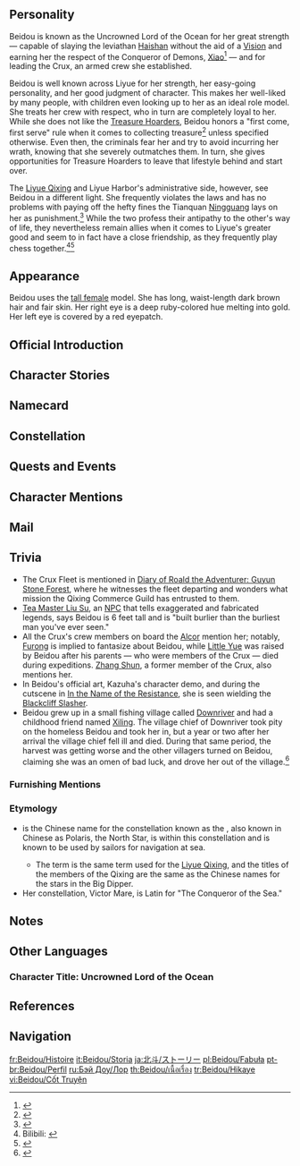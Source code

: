 {{CharacterTabs}}
{{Quote|Captain of the Crux, with quite the reputation in Liyue.<br />There are those who say she can split mountains and part the sea. Others say she draws lightning through her sword. Some say that even the mightiest of sea beasts are no match for her.<br />For those not from Liyue, it may sound like a hearty joke, but those that have sailed with her will say&mdash;<br />"No matter what sea beasts there may be, Beidou will be sure to split them all in two."|Description from the Official Website<ref>Official ''Genshin Impact'' Website: [https://genshin.hoyoverse.com/en/character/liyue?char=1 Beidou]</ref>}}

==Personality==
{{Quote|Captain of her crew, The Crux. She's quite an unbound and forthright woman.|In-game character attributes and profile page text}}

Beidou is known as the Uncrowned Lord of the Ocean for her great strength &mdash; capable of slaying the leviathan [[Haishan]] without the aid of a [[Vision]] and earning her the respect of the Conqueror of Demons, [[Xiao]]<ref>{{Ref/VO|Xiao|About Beidou}}</ref> &mdash; and for leading the Crux, an armed crew she established.

Beidou is well known across Liyue for her strength, her easy-going personality, and her good judgment of character. This makes her well-liked by many people, with children even looking up to her as an ideal role model. She treats her crew with respect, who in turn are completely loyal to her. While she does not like the [[Treasure Hoarders]], Beidou honors a "first come, first serve" rule when it comes to collecting treasure<ref>{{Ref/Quest|Guili Plains Treasure Hunt}}</ref> unless specified otherwise. Even then, the criminals fear her and try to avoid incurring her wrath, knowing that she severely outmatches them. In turn, she gives opportunities for Treasure Hoarders to leave that lifestyle behind and start over.

The [[Liyue Qixing]] and Liyue Harbor's administrative side, however, see Beidou in a different light. She frequently violates the laws and has no problems with paying off the hefty fines the Tianquan [[Ningguang]] lays on her as punishment.<ref>{{Ref/VO|Ningguang|About Beidou: Fines}}</ref> While the two profess their antipathy to the other's way of life, they nevertheless remain allies when it comes to Liyue's greater good and seem to in fact have a close friendship, as they frequently play chess together.<ref>Bilibili: [https://www.bilibili.com/video/BV1SJ411t7kb {{Zh|全新角色预告-「天星不照之处」}}]</ref><ref>{{Ref/Quest|Petal-Lit Ships Fish For the Moon}}</ref>

==Appearance==
{{See also|Rolling Waves}}
<!-- Keep appearance section short and concise. Limit to 3-4 sentences. Outfits should be described on the outfit pages. -->
Beidou uses the [[:Category:Tall Female Characters|tall female]] model. She has long, waist-length dark brown hair and fair skin. Her right eye is a deep ruby-colored hue melting into gold. Her left eye is covered by a red eyepatch.

==Official Introduction==
{{Quote|In all of Liyue Harbor, only Beidou dares to bet against Ningguang.|A truth once spilled at a family feast by the Head of the [[Feiyun Commerce Guild]].<ref>Facebook: [https://www.facebook.com/Genshinimpact/posts/627537778096416 Beidou's Introduction]</ref><ref group="Note">Beidou is the only character whose [https://bbs.mihoyo.com/ys/article/753878 Chinese official introduction] was not translated beyond the opening quote.</ref>}}

==Character Stories==
{{Character Story
|title1        = Character Details
|text1         = <p>Beidou is the leader of [[The Crux]] &mdash; an armed crew based in [[Liyue Harbor]].</p><p>An armed crew means exactly what it sounds like: a crew of sailors armed to the teeth.</p><p>Without getting into too many details, everything The Crux does is approved by the Qixing... more or less.</p><p>Beidou is a trusted leader, so much so that her crew believes her capable of taming the storms and billows on the sea.</p><p>"It's Beidou! Even the mightiest of storms must bow its head to her might!"</p>
|mention1      = 

|title2        = Character Story 1
|friendship2   = 2
|text2         = <p>Beidou is something of a cultural icon in [[Liyue]].</p><p>Though her fame does not quite reach the same lofty heights as that of the [[Liyue Qixing]], one can be certain that every merchant in the city knows her name &mdash; and that of her crew, The Crux.</p><p>Naturally, there are rumors abound regarding someone of her status. People love to tell epic tales of her earth-shattering (or rather, sea-splitting) feats. tales in which her abilities are exaggerated to almost superhuman levels.</p><p>One rumor is that she can channel [[Electro]] energy with her sword. It is said that she once used it to cut [[Haishan|a formidable sea monster from the depths of the ocean abyss]] in half with just one hit.</p><p>Bystanders who overhear such tales generally dismiss them as drunken ramblings. But to any who has ever voyaged with Beidou themselves, these stories are no joke. In their view, if this world really were home to a giant sea monster from the ocean abyss... Beidou would certainly be capable of cutting it in half.</p><p>In summary, Beidou's abilities are every bit as impressive as her reputation in business circles. So if you hear her lauded as the Uncrowned Lord of the Ocean &mdash; suffice to say that there is no smoke without fire.</p>
|mention2      = Haishan

|title3        = Character Story 2
|friendship3   = 3
|text3         = <p>Business people tend to put profit before their humanity. This is just accepted as the way of the world. At most, it makes for some light verbal sparring at the dinner table.</p><p>But things are different in Liyue, where everyone is involved in business. They reject the notion entirely, claiming that Liyue Harbor is a special place where humanity is sacred.</p><p>Foreign merchants will retort that the only thing special about Liyue is that "They've managed to commodify humanity, too!" To this, Liyue locals respond, "Then how do you explain The Crux?"</p><p>With The Crux having made a name for itself over many years, its services are extremely expensive to charter. And yet, on one voyage when The Crux encountered a strong storm, Beidou noticed a small private boat nearby. Seeing the way it was tossed about by the waves, she ordered her crew to tow the boat to safety &mdash; despite the risk that her ship's keel might give way. What little food and water the fleet had left, Beidou shared with the rescued crew as she navigated her vessel onward through the raging storm.</p><p>Finally, after several days, The Crux delivered the rescued boat to a safe mooring spot. Grateful to Beidou for saving their lives, the crew of the rescued boat became her loyal trade partners thereafter.</p><p>After Liyue locals recount this story, they smile and insist, "When you have someone risking their life like that, you can be sure that it takes far more than commodification to explain their actions! Would you really dare to look Beidou in the eyes and talk about the commodification of humanity?"</p>
|mention3      = 

|title4        = Character Story 3
|friendship4   = 4
|text4         = <p>Word has it that The Crux's boss behind the curtains is none other than the Qixing's Tianquan, [[Ningguang]], herself.</p><p>Both of the people involved deny this outright, though they do so for different reasons.</p><p>As a member of the Qixing, Ningguang often needs someone else to do her dirty work for her. Of the many candidates available, she picked Beidou.</p><p>Ningguang would emphasize that she picked Beidou, not The Crux. Ningguang's collaboration with The Crux is, therefore, purely incidental.</p><p>Meanwhile, when Beidou hears the rumors about her dealings with Ningguang, she furiously insists that she collaborates with Ningguang on an equal footing: Beidou is her own boss and no one, not even Ningguang, is sitting in the background pulling the strings for her.</p><p>Beidou is certainly unique among Ningguang's collaborators.</p><p>She does not tread carefully or show reverence in the way that most of them do. In fact, one could even say Beidou is sometimes at odds with Ningguang.</p><p>Ningguang's advisers worry constantly that Beidou is too unpredictable and too much of a maverick. But Ningguang simply smiles and dismisses their concerns.</p><p>"On the contrary, Beidou is the most reliable person in Liyue," she replies. "Just tell her the truth, as well as what's in it for her, and she'll come around in her own time."</p>
|mention4      = Ningguang

|title5        = Character Story 4
|friendship5   = 5
|text5         = <p>Once, after disembarking from a long voyage, The Crux held its customary three-day celebratory banquet. The autumn was like any other before it &mdash; except for the new chef in town. This was [[Xiangling]], the head chef-to-be of the [[Wanmin Restaurant]].</p><p>Looking to keep costs down, they lured Xiangling onboard after meeting her on the streets, by hook and by crook. When she saw Beidou, Xiangling was dismayed, and let Beidou know this in no uncertain terms: "If you want to have Yue-style seafood, then I can't agree to help you. I'll have you know that I intend to transcend Liyue's two warring culinary styles with my cooking..."</p><p>Beidou merely smiled and gestured to the chest of gold coins beside her: "Just do what you're good at. We made quite a bit on our last run. How does a retainer of fifty thousand [[Mora]] sound?"</p><p>Not one to shy away for a chance to prove the worth of her cooking, Xiangling took the job.</p><p>When the day was done, Beidou was indeed won over by Xiangling's skill. She declared in front of her crew that Xiangling would soon be a renowned chef throughout Liyue. She also insisted that they refer to her as "Madam Xiangling."</p><p>Having only begun to make her name, Xiangling admired Beidou for her generosity with money and her direct personality. Thereafter, Xiangling would sail with Beidou often, looking for new and exotic seafood ingredients. She found herself surprised by Beidou's vast knowledge of seafood and their culinary preparation, given how far she usually was from any kitchen.</p><p>Of course, that didn't mean Xiangling would necessarily heed Beidou's advice on whether something was edible or not...but that is a story for another time.</p>
|mention5      = Xiangling

|title6        = Character Story 5
|friendship6   = 6
|text6         = <p>Some say an object takes after its master.</p><p>Though it may not be a suitable description, The Crux crew does indeed take after Beidou, exhibiting the same qualities.</p><p>However, there are still secrets among the crew, spreading in places unnoticed by Beidou.</p><p>Her [[Juza|First Mate]] always takes new sailors out after their first safe return for drinks and fills them in on the details of an old story:</p><p>In the past, the crew went on a journey to brave the unknown seas and found itself at death's door in a horrific storm.</p><p>At that time, Beidou stood on the deck behind the wheel, singing a Liyue fishermen's song in the storm.</p><p>"...all the way until the waves died down and dawn broke on the far horizon..."</p><p>The First Mate often ends the story with this final line and a look of longing on his face.</p><p>As business grew and the crew expanded, more and more outrageously incredible details were added to the story, making the rookies worship Beidou like a goddess.</p>
|mention6      = Juza

|title7        = Pier Laborers' Gossip
|friendship7   = 4
|text7         = <p>1. Facing a three-headed hydra of unrivaled girth, Beidou hurled forth her greatsword. Spinning in the air, it sliced clean through all three of the hydra's vertebrae, before returning to her waiting hand.</p><p>2. Beidou has beaten Ningguang at chess. Twice. The important part is not so much that she did win Ningguang's money, but more that she dared to.</p><p>3. Since the day she slew the sea monster Haishan, Beidou has never sung a fishermen's shanty ever again.</p><p>4. Yes, Beidou knows shanties. But don't you dare ask her that to her face. I mean, you know how that hydra ended up, don't you...</p>
|mention7      = Haishan,Ningguang

|title8        = Vision
|friendship8   = 6
|text8         = <p>Liyue and [[Inazuma]] share a common saying: "Its fins formed the ocean deep, its tail the mountains high." The fishermen learned this phrase while ashore long ago, and sang it over and over, spreading the tune far and wide till it became the much-loved song people know today. Whenever the mists gather over the sea's surface, one can hear the distant song of the fishermen hidden in the white shroud: "its fins formed the oceans deep, its tail the mountains high..."</p><p>This was Beidou's childhood lullaby. The tale of [[Rex Lapis]] smiting the sea monsters had become legendary among the people of Liyue. As a child, Beidou loved tales like this, and in her dreams, she thought: One day, I want to see this big fish too.</p><p>This day, however, she sang this song with a different emotion in her heart. Her entire crew sang along as they sailed.</p><p>Haishan was in the waters with them &mdash; at once like a dragon and a fish, it was larger than any could have imagined in their worst nightmares, and mighty as a deity, raising waves dozens of meters high with ease.</p><p>All who ply their trade on the high seas are destined to meet Haishan eventually. Beidou had longed to do so since she was nine, dreaming of slicing its head off in a single blow.</p><p>Many times she had challenged the creature, and many times she had failed. But this day was different. This day she charged at Haishan with her best greatsword in hand, and crack sailors at her back.</p><p>The battle would rage fiercely for four days. With cannons and harpoons, arrows and ropes the fleet would assail Haishan, while Beidou battled the thusly tied-down creature for ten hours, well into the night.</p><p>Now, nighttime was when Haishan was in its element, and in their vigilance not a single member of the fleet dared sleep a wink. Beidou stood upon the prow, listening to the wind.</p><p>One strike. Just one strike. That was all she needed. And so she waited, unmoving, in the freezing wind.</p><p>Then, at the crack of dawn, having neither eaten nor drank throughout the night, Beidou heard a change in the sound of the waves.</p><p>With one almighty strike that sounded as if it could have sliced the moon in two or ripped a mountain from the face of the world, she chopped the leviathan's head clean off!</p><p>The sound of thunder filled the heavens, and a single bolt of purple lightning struck the ocean right in front of Beidou, even as she bathed in the blood of her nemesis.</p><p>Thus descended a Vision to the slayer of the sea monster, its violet glow as stunning as lightning, and its immaculate, jeweled form a treasure more precious than dragon blood. A suitably divine gift for the hero who subdued Haishan.</p>
|mention8      = Morax,Haishan
}}

==Namecard==
{{Namecard|Beidou: Weighing Anchor}}

==Constellation==
{{Constellation Lore|Victor Mare}}

==Quests and Events==
{{Quests and Events}}

==Character Mentions==
{{Character Mentions}}

==Mail==
{{Mails by Category List|noheader=1}}

==Trivia==
<!-- Any tidbits of info from in-game dialogue or the manga. Spoilers could also go here.-->
* The Crux Fleet is mentioned in [[Diary of Roald the Adventurer: Guyun Stone Forest]], where he witnesses the fleet departing and wonders what mission the Qixing Commerce Guild has entrusted to them.
* [[Tea Master Liu Su]], an [[NPC]] that tells exaggerated and fabricated legends, says Beidou is 6 feet tall and is "built burlier than the burliest man you've ever seen."
* All the Crux's crew members on board the [[Alcor]] mention her; notably, [[Furong]] is implied to fantasize about Beidou, while [[Little Yue]] was raised by Beidou after his parents &mdash; who were members of the Crux &mdash; died during expeditions. [[Zhang Shun]], a former member of the Crux, also mentions her.
* In Beidou's official art, Kazuha's character demo, and during the cutscene in [[In the Name of the Resistance]], she is seen wielding the [[Blackcliff Slasher]].
* Beidou grew up in a small fishing village called [[Downriver]] and had a childhood friend named [[Xiling]]. The village chief of Downriver took pity on the homeless Beidou and took her in, but a year or two after her arrival the village chief fell ill and died. During that same period, the harvest was getting worse and the other villagers turned on Beidou, claiming she was an omen of bad luck, and drove her out of the village.<ref>{{Ref/Quest|Life on the High Seas|note=The Long Years}}</ref>

===Furnishing Mentions===
{{Character Furnishing Mentions}}

===Etymology===
*{{Lang|Beidou|zh=北斗}} is the Chinese name for the constellation known as the {{w|Big Dipper}}, also known in Chinese as {{zh|北斗七星|rm=Běidǒu Qīxīng|lit=Seven Stars of the Big Dipper.}} Polaris, the North Star, is within this constellation and is known to be used by sailors for navigation at sea.
**The term {{zh|七星|rm=Qīxīng|lit=seven stars,}} is the same term used for the [[Liyue Qixing]], and the titles of the members of the Qixing are the same as the Chinese names for the stars in the Big Dipper.
*Her constellation, Victor Mare, is Latin for "The Conqueror of the Sea."

==Notes==
{{Reflist|note=1}}

==Other Languages==
===Character Title: Uncrowned Lord of the Ocean===
{{Other Languages
|en      = Uncrowned Lord of the Ocean
|zhs     = 无冕的龙王
|zhs_rm  = Wúmiǎn de Lóngwáng
|zht     = 無冕的龍王
|zht_rm  = Wúmiǎn de Lóngwáng
|zh_tl   = Uncrowned Dragon King
|ja      = 無冠の龍王
|ja_rm   = Mukan no Ryuuou{{Assumed}}
|ja_tl   = Uncrowned Dragon King
|ko      = {{tt|무관|無冠}}의 {{tt|용왕|龍王}}
|ko_rm   = Mugwan-ui Yong'wang
|ko_tl   = Uncrowned Dragon King
|es      = La Reina del Océano sin Corona
|es_tl   = The Uncrowned Queen of the Ocean
|fr      = Reine des mers sans couronne
|fr_tl   = Uncrowned Sea Queen
|ru      = Владычица морей
|ru_tl   = Lord of Seas
|ru_note = {{lang|ru=Владычица|ru_rm=Vladychitsa|mini=1}} is a feminine term.
|th      = ราชินีไร้บัลลังก์แห่งท้องทะเล
|th_rm   = Rachini Rai Banlang haeng Thong Thale
|th_tl   = Throneless Queen of the Sea
|vi      = Long Vương Không Vương Miện
|vi_tl   = 
|de      = Ungekrönte Königin der Meere
|de_tl   = Uncrowned Queen of the Seas
|id      = Uncrowned Lord of Ocean
|pt      = Rainha do Mar Sem Coroa
|pt_tl   = Uncrowned Queen of the Sea
|tr      = Okyanusun Taçsız Efendisi
|tr_tl   = 
|it      = Regina dei mari senza corona
|it_tl   = Uncrowned Queen of the Seas
}}

==References==
{{Reflist|2}}

==Navigation==
{{Character Navbox|link type=lore}}

[[fr:Beidou/Histoire]]
[[it:Beidou/Storia]]
[[ja:北斗/ストーリー]]
[[pl:Beidou/Fabuła]]
[[pt-br:Beidou/Perfil]]
[[ru:Бэй Доу/Лор]]
[[th:Beidou/เนื้อเรื่อง]]
[[tr:Beidou/Hikaye]]
[[vi:Beidou/Cốt Truyện]]